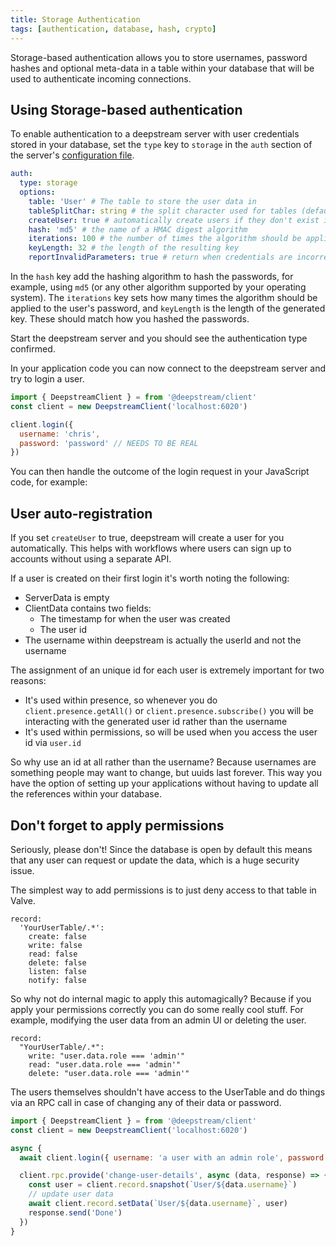```yaml
---
title: Storage Authentication
tags: [authentication, database, hash, crypto]
---
```


Storage-based authentication allows you to store usernames, password hashes and optional meta-data in a table within
your database that will be used to authenticate incoming connections.

## Using Storage-based authentication

To enable authentication to a deepstream server with user credentials stored in your database, set the `type` key to `storage` in the `auth` section of the server's [configuration file](/docs/server/configuration/).

```yaml
auth:
  type: storage
  options:
    table: 'User' # The table to store the user data in
    tableSplitChar: string # the split character used for tables (defaults to /)
    createUser: true # automatically create users if they don't exist in the database
    hash: 'md5' # the name of a HMAC digest algorithm
    iterations: 100 # the number of times the algorithm should be applied
    keyLength: 32 # the length of the resulting key
    reportInvalidParameters: true # return when credentials are incorrect: missing username or password
```

In the `hash` key add the hashing algorithm to hash the passwords, for example,
using `md5` (or any other algorithm supported by your operating system). The `iterations` key sets how many times the algorithm should be applied to the user's password, and `keyLength` is the length of the generated key. These should match how you hashed the passwords.

Start the deepstream server and you should see the authentication type confirmed.

In your application code you can now connect to the deepstream server and try to login a user.

```javascript
import { DeepstreamClient } = from '@deepstream/client'
const client = new DeepstreamClient('localhost:6020')

client.login({
  username: 'chris',
  password: 'password' // NEEDS TO BE REAL
})
```

You can then handle the outcome of the login request in your JavaScript code, for example:

<JsLogin/>

## User auto-registration

If you set `createUser` to true, deepstream will create a user for you automatically. This helps with
workflows where users can sign up to accounts without using a separate API.

<!-- ![Created new users](/img/tutorials/20-core/ds-auth-storage-created-user.png) -->

If a user is created on their first login it's worth noting the following:

- ServerData is empty
- ClientData contains two fields:
  - The timestamp for when the user was created
  - The user id
- The username within deepstream is actually the userId and not the username

The assignment of an unique id for each user is extremely important for two reasons:

- It's used within presence, so whenever you do `client.presence.getAll()` or `client.presence.subscribe()`
you will be interacting with the generated user id rather than the username
- It's used within permissions, so will be used when you access the user id via `user.id`

So why use an id at all rather than the username? Because usernames are something people may want to change,
but uuids last forever. This way you have the option of setting up your applications without having to update
all the references within your database.

## Don't forget to apply permissions

Seriously, please don't! Since the database is open by default this means that any user can request or update
the data, which is a huge security issue.

The simplest way to add permissions is to just deny access to that table in Valve.

```
record:
  'YourUserTable/.*':
    create: false
    write: false
    read: false
    delete: false
    listen: false
    notify: false
```

So why not do internal magic to apply this automagically? Because if you apply your permissions correctly you can do some really cool stuff. For example, modifying the user data from an admin UI or deleting the user.

```
record:
  "YourUserTable/.*":
    write: "user.data.role === 'admin'"
    read: "user.data.role === 'admin'"
    delete: "user.data.role === 'admin'"
```

The users themselves shouldn't have access to the UserTable and do things via an RPC call in case of changing any of their data or password.

```javascript
import { DeepstreamClient } = from '@deepstream/client'
const client = new DeepstreamClient('localhost:6020')

async {
  await client.login({ username: 'a user with an admin role', password: '1234' })

  client.rpc.provide('change-user-details', async (data, response) => {
    const user = client.record.snapshot(`User/${data.username}`)
    // update user data
    await client.record.setData(`User/${data.username}`, user)
    response.send('Done')
  })
}
```

